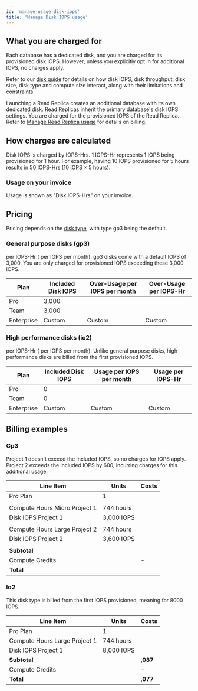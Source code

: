 ```yaml
---
id: 'manage-usage-disk-iops'
title: 'Manage Disk IOPS usage'
---
```


## What you are charged for

Each database has a dedicated disk, and you are charged for its provisioned disk IOPS. However, unless you explicitly opt in for additional IOPS, no charges apply.

Refer to our [disk guide](/docs/guides/platform/compute-and-disk#disk) for details on how disk IOPS, disk throughput, disk size, disk type and compute size interact, along with their limitations and constraints.

<Admonition type="note">

Launching a Read Replica creates an additional database with its own dedicated disk. Read Replicas inherit the primary database's disk IOPS settings. You are charged for the provisioned IOPS of the Read Replica. Refer to [Manage Read Replica usage](/docs/guides/platform/manage-your-usage/read-replicas) for details on billing.

</Admonition>

## How charges are calculated

Disk IOPS is charged by IOPS-Hrs. 1 IOPS-Hr represents 1 IOPS being provisioned for 1 hour. For example, having 10 IOPS provisioned for 5 hours results in 50 IOPS-Hrs (10 IOPS × 5 hours).

### Usage on your invoice

Usage is shown as "Disk IOPS-Hrs" on your invoice.

## Pricing

Pricing depends on the [disk type](/docs/guides/platform/compute-and-disk#disk-types), with type gp3 being the default.

### General purpose disks (gp3)

<Price price="0.00003288" /> per IOPS-Hr (<Price price="0.024" /> per IOPS per month). gp3 disks
come with a default IOPS of 3,000. You are only charged for provisioned IOPS exceeding these 3,000
IOPS.

| Plan       | Included Disk IOPS | Over-Usage per IOPS per month | Over-Usage per IOPS-Hr       |
| ---------- | ------------------ | ----------------------------- | ---------------------------- |
| Pro        | 3,000              | <Price price="0.024" />       | <Price price="0.00003288" /> |
| Team       | 3,000              | <Price price="0.024" />       | <Price price="0.00003288" /> |
| Enterprise | Custom             | Custom                        | Custom                       |

### High performance disks (io2)

<Price price="0.000163" /> per IOPS-Hr (<Price price="0.119" /> per IOPS per month). Unlike general
purpose disks, high performance disks are billed from the first provisioned IOPS.

| Plan       | Included Disk IOPS | Usage per IOPS per month | Usage per IOPS-Hr          |
| ---------- | ------------------ | ------------------------ | -------------------------- |
| Pro        | 0                  | <Price price="0.119" />  | <Price price="0.000163" /> |
| Team       | 0                  | <Price price="0.119" />  | <Price price="0.000163" /> |
| Enterprise | Custom             | Custom                   | Custom                     |

## Billing examples

### Gp3

Project 1 doesn't exceed the included IOPS, so no charges for IOPS apply. Project 2 exceeds the included IOPS by 600, incurring charges for this additional usage.

| Line Item                     | Units      | Costs                        |
| ----------------------------- | ---------- | ---------------------------- |
| Pro Plan                      | 1          | <Price price="25" />         |
|                               |            |                              |
| Compute Hours Micro Project 1 | 744 hours  | <Price price="10" />         |
| Disk IOPS Project 1           | 3,000 IOPS | <Price price="0" />          |
|                               |            |                              |
| Compute Hours Large Project 2 | 744 hours  | <Price price="110" />        |
| Disk IOPS Project 2           | 3,600 IOPS | <Price price="14.40" />      |
|                               |            |                              |
| **Subtotal**                  |            | **<Price price="159.40" />** |
| Compute Credits               |            | -<Price price="10" />        |
| **Total**                     |            | **<Price price="149.40" />** |

### Io2

This disk type is billed from the first IOPS provisioned, meaning for 8000 IOPS.

| Line Item                     | Units      | Costs                       |
| ----------------------------- | ---------- | --------------------------- |
| Pro Plan                      | 1          | <Price price="25" />        |
| Compute Hours Large Project 1 | 744 hours  | <Price price="110" />       |
| Disk IOPS Project 1           | 8,000 IOPS | <Price price="952" />       |
| **Subtotal**                  |            | **<Price price="1" />,087** |
| Compute Credits               |            | -<Price price="10" />       |
| **Total**                     |            | **<Price price="1" />,077** |
